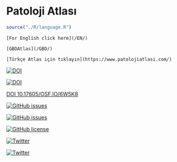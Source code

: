 # Patoloji Atlası {#patoloji-atlasi .unnumbered}

```r
source("./R/language.R")
```


```asis

[For English click here](/EN/)

[GBDAtlas](/GBD/)

```


```asis

[Türkçe Atlas için tıklayın](https://www.patolojiatlasi.com/)

```

[![DOI](https://zenodo.org/badge/452585667.svg)](https://zenodo.org/badge/latestdoi/452585667)


<a href="https://zenodo.org/badge/latestdoi/452585667"><img src="https://zenodo.org/badge/452585667.svg" alt="DOI"></a>


[DOI 10.17605/OSF.IO/6W5K8](https://osf.io/6w5k8/)

[![GitHub issues](https://img.shields.io/github/issues/patolojiatlasi/patolojiatlasi.github.io)](https://github.com/patolojiatlasi/patolojiatlasi.github.io/issues)

<a href="https://github.com/patolojiatlasi/patolojiatlasi.github.io/issues"><img alt="GitHub issues" src="https://img.shields.io/github/issues/patolojiatlasi/patolojiatlasi.github.io"></a>

[![GitHub license](https://img.shields.io/github/license/patolojiatlasi/patolojiatlasi.github.io)](https://github.com/patolojiatlasi/patolojiatlasi.github.io/blob/main/LICENSE)

[![Twitter](https://img.shields.io/twitter/url?label=Patoloji%20Atlas%C4%B1&style=social&url=https%3A%2F%2Fwww.patolojiatlasi.com%2F)](https://twitter.com/intent/tweet?text=Wow:&url=https%3A%2F%2Fwww.patolojiatlasi.com%2F)

[![Twitter](https://img.shields.io/twitter/url?label=Patoloji%20Notlar%C4%B1&style=social&url=https%3A%2F%2Fwww.patolojinotlari.com%2F)](https://twitter.com/intent/tweet?text=Wow:&url=https%3A%2F%2Fwww.patolojinotlari.com%2F)